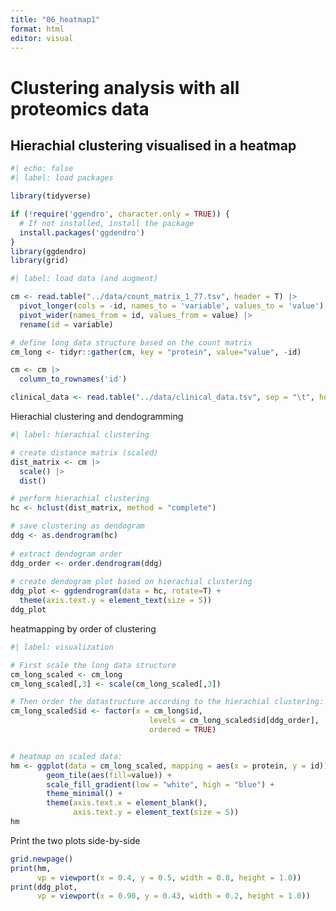 ```yaml
---
title: "06_heatmap1"
format: html
editor: visual
---
```


# Clustering analysis with all proteomics data

## Hierachial clustering visualised in a heatmap

```r
#| echo: false
#| label: load packages

library(tidyverse)

if (!require('ggendro', character.only = TRUE)) {
  # If not installed, install the package
  install.packages('ggdendro')
}
library(ggdendro)
library(grid)
```

```r
#| label: load data (and augment)

cm <- read.table("../data/count_matrix_1_77.tsv", header = T) |>
  pivot_longer(cols = -id, names_to = 'variable', values_to = 'value') |>
  pivot_wider(names_from = id, values_from = value) |>
  rename(id = variable)

# define long data structure based on the count matrix
cm_long <- tidyr::gather(cm, key = "protein", value="value", -id)

cm <- cm |>
  column_to_rownames('id')

clinical_data <- read.table("../data/clinical_data.tsv", sep = "\t", header = T)
```

Hierachial clustering and dendogramming

```r
#| label: hierachial clustering

# create distance matrix (scaled)
dist_matrix <- cm |>
  scale() |>
  dist()

# perform hierachial clustering
hc <- hclust(dist_matrix, method = "complete")

# save clustering as dendogram
ddg <- as.dendrogram(hc)
  
# extract dendogram order
ddg_order <- order.dendrogram(ddg)
  
# create dendogram plot based on hierachial clustering
ddg_plot <- ggdendrogram(data = hc, rotate=T) +
  theme(axis.text.y = element_text(size = 5))
ddg_plot
```

heatmapping by order of clustering

```r
#| label: visualization

# First scale the long data structure
cm_long_scaled <- cm_long
cm_long_scaled[,3] <- scale(cm_long_scaled[,3])

# Then order the datastructure according to the hierachial clustering:
cm_long_scaled$id <- factor(x = cm_long$id,
                               levels = cm_long_scaled$id[ddg_order], 
                               ordered = TRUE)


# heatmap on scaled data:
hm <- ggplot(data = cm_long_scaled, mapping = aes(x = protein, y = id)) +
        geom_tile(aes(fill=value)) +
        scale_fill_gradient(low = "white", high = "blue") +
        theme_minimal() +
        theme(axis.text.x = element_blank(),
              axis.text.y = element_text(size = 5))
hm
```

Print the two plots side-by-side

```r
grid.newpage()
print(hm, 
      vp = viewport(x = 0.4, y = 0.5, width = 0.8, height = 1.0))
print(ddg_plot, 
      vp = viewport(x = 0.90, y = 0.43, width = 0.2, height = 1.0))
```
